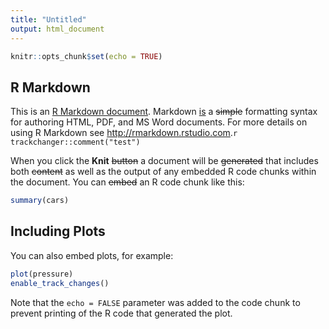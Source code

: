 ```yaml
---
title: "Untitled"
output: html_document
---
```


```r
knitr::opts_chunk$set(echo = TRUE)
```

## R Markdown

This is an <ins>R Markdown document</ins>. Markdown <ins>is</ins> a <del>simple</del> formatting syntax for authoring HTML, PDF, and MS Word documents. For more details on using R Markdown see <http://rmarkdown.rstudio.com>.`r trackchanger::comment("test")`

When you click the **Knit** <del>button</del> a document will be <del>generated</del> that includes both <del>content</del> as well as the output of any embedded R code chunks within the document. You can <del>embed</del> an R code chunk like this:

```r
summary(cars)
```

## Including Plots

You can also embed plots, for example:

```r
plot(pressure)
enable_track_changes()
```

Note that the `echo = FALSE` parameter was added to the code chunk to prevent printing of the R code that generated the plot.
